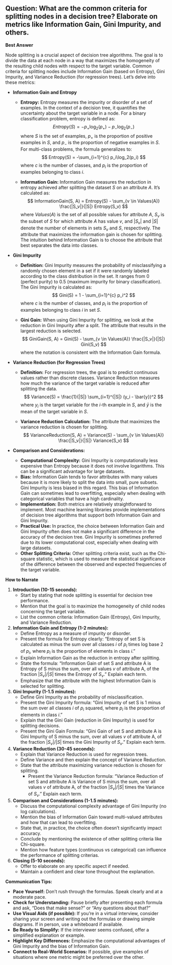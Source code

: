 ## Question: What are the common criteria for splitting nodes in a decision tree? Elaborate on metrics like Information Gain, Gini Impurity, and others.

**Best Answer**

Node splitting is a crucial aspect of decision tree algorithms. The goal is to divide the data at each node in a way that maximizes the homogeneity of the resulting child nodes with respect to the target variable. Common criteria for splitting nodes include Information Gain (based on Entropy), Gini Impurity, and Variance Reduction (for regression trees). Let's delve into these metrics:

*   **Information Gain and Entropy**

    *   **Entropy:** Entropy measures the impurity or disorder of a set of examples. In the context of a decision tree, it quantifies the uncertainty about the target variable in a node. For a binary classification problem, entropy is defined as:
        $$
        Entropy(S) = -p_+\log_2(p_+) - p_-\log_2(p_-)
        $$
        where $S$ is the set of examples, $p_+$ is the proportion of positive examples in $S$, and $p_-$ is the proportion of negative examples in $S$. For multi-class problems, the formula generalizes to:
        $$
        Entropy(S) = -\sum_{i=1}^{c} p_i\log_2(p_i)
        $$
        where $c$ is the number of classes, and $p_i$ is the proportion of examples belonging to class $i$.

    *   **Information Gain:** Information Gain measures the reduction in entropy achieved after splitting the dataset $S$ on an attribute $A$. It's calculated as:
        $$
        InformationGain(S, A) = Entropy(S) - \sum_{v \in Values(A)} \frac{|S_v|}{|S|} Entropy(S_v)
        $$
        where $Values(A)$ is the set of all possible values for attribute $A$, $S_v$ is the subset of $S$ for which attribute $A$ has value $v$, and $|S_v|$ and $|S|$ denote the number of elements in sets $S_v$ and $S$, respectively. The attribute that maximizes the information gain is chosen for splitting. The intuition behind Information Gain is to choose the attribute that best separates the data into classes.

*   **Gini Impurity**

    *   **Definition:** Gini Impurity measures the probability of misclassifying a randomly chosen element in a set if it were randomly labeled according to the class distribution in the set. It ranges from 0 (perfect purity) to 0.5 (maximum impurity for binary classification). The Gini Impurity is calculated as:
        $$
        Gini(S) = 1 - \sum_{i=1}^{c} p_i^2
        $$
        where $c$ is the number of classes, and $p_i$ is the proportion of examples belonging to class $i$ in set $S$.

    *   **Gini Gain:** When using Gini Impurity for splitting, we look at the reduction in Gini Impurity after a split. The attribute that results in the largest reduction is selected.
        $$
        GiniGain(S, A) = Gini(S) - \sum_{v \in Values(A)} \frac{|S_v|}{|S|} Gini(S_v)
        $$
        where the notation is consistent with the Information Gain formula.

*   **Variance Reduction (for Regression Trees)**

    *   **Definition:** For regression trees, the goal is to predict continuous values rather than discrete classes. Variance Reduction measures how much the variance of the target variable is reduced after splitting the data.
        $$
        Variance(S) = \frac{1}{|S|} \sum_{i=1}^{|S|} (y_i - \bar{y})^2
        $$
        where $y_i$ is the target variable for the $i$-th example in $S$, and $\bar{y}$ is the mean of the target variable in $S$.

    *   **Variance Reduction Calculation:** The attribute that maximizes the variance reduction is chosen for splitting.
        $$
        VarianceReduction(S, A) = Variance(S) - \sum_{v \in Values(A)} \frac{|S_v|}{|S|} Variance(S_v)
        $$

*   **Comparison and Considerations:**

    *   **Computational Complexity:** Gini Impurity is computationally less expensive than Entropy because it does not involve logarithms. This can be a significant advantage for large datasets.
    *   **Bias:** Information Gain tends to favor attributes with many values because it is more likely to split the data into small, pure subsets. Gini Impurity is less biased in this regard. This bias of Information Gain can sometimes lead to overfitting, especially when dealing with categorical variables that have a high cardinality.
    *   **Implementation:** Both metrics are relatively straightforward to implement. Most machine learning libraries provide implementations of decision tree algorithms that support both Information Gain and Gini Impurity.
    *   **Practical Use:** In practice, the choice between Information Gain and Gini Impurity often does not make a significant difference in the accuracy of the decision tree. Gini Impurity is sometimes preferred due to its lower computational cost, especially when dealing with large datasets.
    *   **Other Splitting Criteria:** Other splitting criteria exist, such as the Chi-square statistic, which is used to measure the statistical significance of the difference between the observed and expected frequencies of the target variable.

**How to Narrate**

1.  **Introduction (10-15 seconds):**
    *   Start by stating that node splitting is essential for decision tree performance.
    *   Mention that the goal is to maximize the homogeneity of child nodes concerning the target variable.
    *   List the common criteria: Information Gain (Entropy), Gini Impurity, and Variance Reduction.

2.  **Information Gain and Entropy (1-2 minutes):**
    *   Define Entropy as a measure of impurity or disorder.
    *   Present the formula for Entropy clearly: "Entropy of set S is calculated as minus the sum over all classes *i* of $p_i$ times log base 2 of $p_i$, where $p_i$ is the proportion of elements in class *i*."
    *   Explain Information Gain as the reduction in entropy after splitting.
    *   State the formula: "Information Gain of set S and attribute A is Entropy of S minus the sum, over all values *v* of attribute A, of the fraction $|S_v|/|S|$ times the Entropy of $S_v$." Explain each term.
    *   Emphasize that the attribute with the highest Information Gain is selected for splitting.

3.  **Gini Impurity (1-1.5 minutes):**
    *   Define Gini Impurity as the probability of misclassification.
    *   Present the Gini Impurity formula: "Gini Impurity of set S is 1 minus the sum over all classes *i* of $p_i$ squared, where $p_i$ is the proportion of elements in class *i*."
    *   Explain that the Gini Gain (reduction in Gini Impurity) is used for splitting decisions.
    *   Present the Gini Gain Formula: "Gini Gain of set S and attribute A is Gini Impurity of S minus the sum, over all values *v* of attribute A, of the fraction $|S_v|/|S|$ times the Gini Impurity of $S_v$." Explain each term.

4.  **Variance Reduction (30-45 seconds):**
    *   Explain that Variance Reduction is used for regression trees.
    *   Define Variance and then explain the concept of Variance Reduction.
    *   State that the attribute maximizing variance reduction is chosen for splitting.
        *   Present the Variance Reduction formula: "Variance Reduction of set S and attribute A is Variance of S minus the sum, over all values *v* of attribute A, of the fraction $|S_v|/|S|$ times the Variance of $S_v$." Explain each term.

5.  **Comparison and Considerations (1-1.5 minutes):**
    *   Discuss the computational complexity advantage of Gini Impurity (no log calculations).
    *   Mention the bias of Information Gain toward multi-valued attributes and how that can lead to overfitting.
    *   State that, in practice, the choice often doesn't significantly impact accuracy.
    *   Conclude by mentioning the existence of other splitting criteria like Chi-square.
    *   Mention how feature types (continuous vs categorical) can influence the performance of splitting criterias.
6.  **Closing (5-10 seconds):**
    *   Offer to elaborate on any specific aspect if needed.
    *   Maintain a confident and clear tone throughout the explanation.

**Communication Tips:**

*   **Pace Yourself:** Don't rush through the formulas. Speak clearly and at a moderate pace.
*   **Check for Understanding:** Pause briefly after presenting each formula and ask, "Does that make sense?" or "Any questions about that?"
*   **Use Visual Aids (if possible):** If you're in a virtual interview, consider sharing your screen and writing out the formulas or drawing simple diagrams. If in person, use a whiteboard if available.
*   **Be Ready to Simplify:** If the interviewer seems confused, offer a simplified explanation or example.
*   **Highlight Key Differences:** Emphasize the computational advantages of Gini Impurity and the bias of Information Gain.
*   **Connect to Real-World Scenarios:** If possible, give examples of situations where one metric might be preferred over the other.
